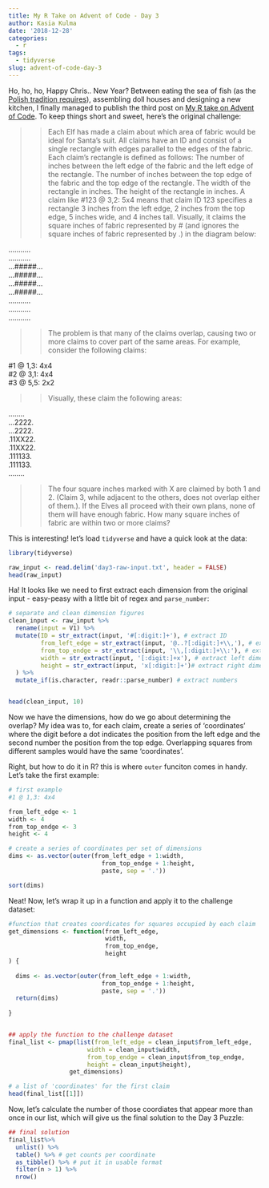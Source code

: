 ```yaml
---
title: My R Take on Advent of Code - Day 3
author: Kasia Kulma
date: '2018-12-28'
categories:
  - r
tags:
  - tidyverse
slug: advent-of-code-day-3
---
```


Ho, ho, ho, Happy Chris.. New Year? Between eating the sea of fish (as the [Polish tradition requires](https://en.wikipedia.org/wiki/Christmas_in_Poland)), assembling doll houses and designing a new kitchen, I finally managed to publish the third post on [My R take on Advent of Code](https://r-tastic.co.uk/post/advent-of-code-in-r-day-1/). To keep things short and sweet, here's the original challenge: 

>> Each Elf has made a claim about which area of fabric would be ideal for Santa's suit. All claims have an ID and consist of a single rectangle with edges parallel to the edges of the fabric. Each claim's rectangle is defined as follows:
The number of inches between the left edge of the fabric and the left edge of the rectangle.
The number of inches between the top edge of the fabric and the top edge of the rectangle.
The width of the rectangle in inches.
The height of the rectangle in inches.
A claim like #123 @ 3,2: 5x4 means that claim ID 123 specifies a rectangle 3 inches from the left edge, 2 inches from the top edge, 5 inches wide, and 4 inches tall. Visually, it claims the square inches of fabric represented by # (and ignores the square inches of fabric represented by .) in the diagram below:

...........    
...........    
...#####...    
...#####...    
...#####...    
...#####...    
...........    
...........    
...........    

>>The problem is that many of the claims overlap, causing two or more claims to cover part of the same areas. For example, consider the following claims:

#1 @ 1,3: 4x4   
#2 @ 3,1: 4x4    
#3 @ 5,5: 2x2    

>>Visually, these claim the following areas:

........    
...2222.    
...2222.    
.11XX22.    
.11XX22.    
.111133.    
.111133.    
........    

>>The four square inches marked with X are claimed by both 1 and 2. (Claim 3, while adjacent to the others, does not overlap either of them.). If the Elves all proceed with their own plans, none of them will have enough fabric. How many square inches of fabric are within two or more claims?


This is interesting! let's load `tidyverse` and have a quick look at the data:

```r
library(tidyverse)

raw_input <- read.delim('day3-raw-input.txt', header = FALSE)
head(raw_input)
```

Ha! It looks like we need to first extract each dimension from the original input - easy-peasy with a little bit of regex and `parse_number`:

```r
# separate and clean dimension figures 
clean_input <- raw_input %>%
  rename(input = V1) %>% 
  mutate(ID = str_extract(input, '#[:digit:]+'), # extract ID 
         from_left_edge = str_extract(input, '@..?[:digit:]+\\,'), # extract right squares
         from_top_endge = str_extract(input, '\\,[:digit:]+\\:'), # extract top square
         width = str_extract(input, '[:digit:]+x'), # extract left dimension
         height = str_extract(input, 'x[:digit:]+')# extract right dimension
  ) %>% 
  mutate_if(is.character, readr::parse_number) # extract numbers


head(clean_input, 10)
```

Now we have the dimensions, how do we go about determining the overlap?
My idea was to, for each claim, create  a series of 'coordinates' where the digit before a dot indicates the position from the left edge and the second number the position from the top edge. Overlapping squares from different samples would have the same 'coordinates'. 

Right, but how to do it in R? this is where `outer` funciton comes in handy. Let's take the first example:

```r
# first example
#1 @ 1,3: 4x4 

from_left_edge <- 1 
width <- 4
from_top_endge <- 3
height <- 4

# create a series of coordinates per set of dimensions
dims <- as.vector(outer(from_left_edge + 1:width,
                          from_top_endge + 1:height,
                          paste, sep = '.'))

sort(dims)

```

Neat! Now, let's wrap it up in a function and apply it to the challenge dataset:

```r
#function that creates coordicates for squares occupied by each claim
get_dimensions <- function(from_left_edge,
                           width,
                           from_top_endge,
                           height
) {
  
  dims <- as.vector(outer(from_left_edge + 1:width,
                          from_top_endge + 1:height,
                          paste, sep = '.')) 
  return(dims)
  
}


## apply the function to the challenge dataset 
final_list <- pmap(list(from_left_edge = clean_input$from_left_edge,
                      width = clean_input$width,
                      from_top_endge = clean_input$from_top_endge,
                      height = clean_input$height),
                 get_dimensions)

# a list of 'coordinates' for the first claim
head(final_list[[1]])
```

Now, let's calculate the number of those coordiates that appear more than once in our list, which will give us the final solution to the Day 3 Puzzle:  

```r
## final solution
final_list%>% 
  unlist() %>% 
  table() %>% # get counts per coordinate
  as_tibble() %>% # put it in usable format
  filter(n > 1) %>%  
  nrow() 
```

